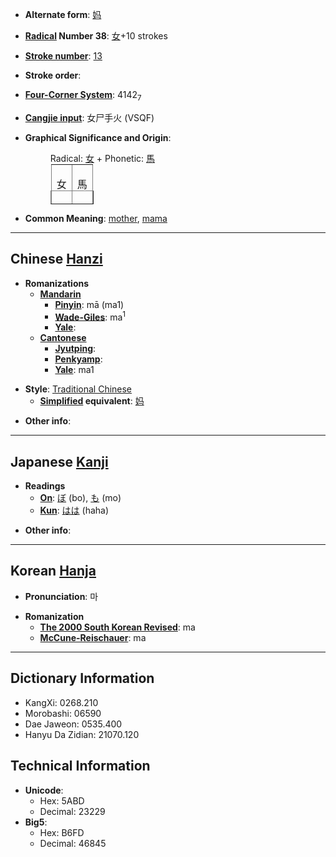 * '''Alternate form''': [[妈]]

* '''[[Wiktionary:Chinese radical index| Radical]] Number 38''': [[Wiktionary:Chinese radical index 女|女]]+10 strokes

* '''[[Wiktionary:Chinese total strokes index|Stroke number]]''': [[Wiktionary:Chinese total strokes index 13|13]]

* '''Stroke order''': 

* '''[[Wiktionary:Chinese four corner index|Four-Corner System]]''': 4142<sub>7</sub>

* '''[[Wiktionary:Chinese Cangjie index|Cangjie input]]''': 女尸手火 (VSQF)

* '''Graphical Significance and Origin''':
*:Radical: [[女]] + Phonetic: [[馬]]
*:<table border=1 style="display:inline;"><tr><td>女</td><td>馬</td></table>

* '''Common Meaning''': [[mother]], [[mama]]

----

== Chinese [[Hanzi]] ==

* '''Romanizations'''
** '''[[Mandarin]]'''
*** '''[[Pinyin]]''': mā (ma1)
*** '''[[Wade-Giles]]''': ma<sup>1</sup>
*** '''[[Yale]]''': 
** '''[[Cantonese]]'''
*** '''[[Jyutping]]''':
*** '''[[Penkyamp]]''': 
*** '''[[Yale]]''': ma1

* '''Style''': [[Traditional Chinese]] 
** '''[[Simplified Chinese|Simplified]] equivalent''': [[妈]]

* '''Other info''': 

----

== Japanese [[Kanji]] ==

* '''Readings'''
** '''[[On]]''': [[ぼ]] (bo), [[も]] (mo)
** '''[[Kun]]''': [[はは]] (haha)

* '''Other info''':  

----

== Korean [[Hanja]] ==

* '''Pronunciation''': 마

* '''Romanization'''
** '''[[The 2000 South Korean Revised Romanization|The 2000 South Korean Revised]]''': ma
** '''[[McCune-Reischauer]]''': ma

----

== Dictionary Information ==

* KangXi: 0268.210
* Morobashi: 06590
* Dae Jaweon: 0535.400
* Hanyu Da Zidian: 21070.120

== Technical Information ==

* '''Unicode''':
** Hex: 5ABD
** Decimal: 23229
* '''Big5''':
** Hex: B6FD
** Decimal: 46845